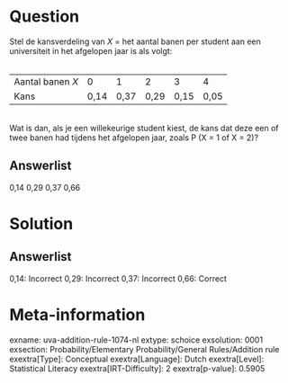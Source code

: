 Question
========

Stel de kansverdeling van *X* = het aantal banen per student aan een
universiteit in het afgelopen jaar is als volgt:\
\

  ------------------ ------ ------ ------ ------ ------
  Aantal banen *X*   0      1      2      3      4
  Kans               0,14   0,37   0,29   0,15   0,05
  ------------------ ------ ------ ------ ------ ------

\
Wat is dan, als je een willekeurige student kiest, de kans dat deze een
of twee banen had tijdens het afgelopen jaar, zoals P (X = 1 of X = 2)?\

Answerlist
----------

0,14
0,29
0,37
0,66

Solution
========

Answerlist
----------

0,14: Incorrect
0,29: Incorrect
0,37: Incorrect
0,66: Correct

Meta-information
================
exname: uva-addition-rule-1074-nl
extype: schoice
exsolution: 0001
exsection: Probability/Elementary Probability/General Rules/Addition rule
exextra[Type]: Conceptual
exextra[Language]: Dutch
exextra[Level]: Statistical Literacy
exextra[IRT-Difficulty]: 2
exextra[p-value]: 0.5905
